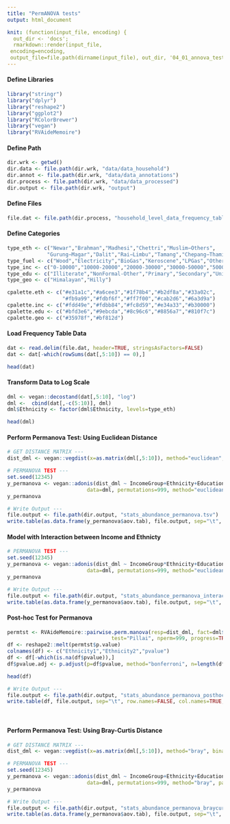 ```yaml
---
title: "PermANOVA tests"
output: html_document

knit: (function(input_file, encoding) {
  out_dir <- 'docs';
  rmarkdown::render(input_file,
 encoding=encoding,
 output_file=file.path(dirname(input_file), out_dir, '04_01_annova_tests.html'))})
---
```


#### Define Libraries
```r
library("stringr")
library("dplyr")
library("reshape2")
library("ggplot2")
library("RColorBrewer")
library("vegan")
library("RVAideMemoire")
```

#### Define Path
```r
dir.wrk <- getwd()
dir.data <- file.path(dir.wrk, "data/data_household")
dir.annot <- file.path(dir.wrk, "data/data_annotations")
dir.process <- file.path(dir.wrk, "data/data_processed")
dir.output <- file.path(dir.wrk, "output")
```

#### Define Files
```r
file.dat <- file.path(dir.process, "household_level_data_frequency_table.tsv")
```

#### Define Categories
```r
type_eth <- c("Newar","Brahman","Madhesi","Chettri","Muslim−Others",
             "Gurung−Magar","Dalit","Rai−Limbu","Tamang","Chepang−Thami")
type_fuel <- c("Wood","Electricity","BioGas","Keroscene","LPGas","Others")
type_inc <- c("0-10000","10000-20000","20000-30000","30000-50000","50000-ABOVE")
type_edu <- c("Illiterate","NonFormal-Other","Primary","Secondary","University")
type_geo <- c("Himalayan","Hilly")

cpalette.eth <- c("#e31a1c","#a6cee3","#1f78b4","#b2df8a","#33a02c",
                  "#fb9a99","#fdbf6f","#ff7f00","#cab2d6","#6a3d9a")
cpalette.inc <- c("#fdd49e","#fdbb84","#fc8d59","#e34a33","#b30000")
cpalette.edu <- c("#bfd3e6","#9ebcda","#8c96c6","#8856a7","#810f7c")
cpalette.geo <- c("#35978f","#bf812d")
```

#### Load Frequency Table Data
```r
dat <- read.delim(file.dat, header=TRUE, stringsAsFactors=FALSE)
dat <- dat[-which(rowSums(dat[,5:10]) == 0),]

head(dat)
```

#### Transform Data to Log Scale
```r
dml <- vegan::decostand(dat[,5:10], "log")
dml <-  cbind(dat[,-c(5:10)], dml)
dml$Ethnicity <- factor(dml$Ethnicity, levels=type_eth)

head(dml)
```

#### Perform Permanova Test: Using Euclidean Distance 
```r
# GET DISTANCE MATRIX ---
dist_dml <- vegan::vegdist(x=as.matrix(dml[,5:10]), method="euclidean", binary=FALSE, diag=TRUE, upper=TRUE, na.rm=FALSE)

# PERMANOVA TEST ---
set.seed(12345)
y_permanova <- vegan::adonis(dist_dml ~ IncomeGroup+Ethnicity+EducationLevel+GeoRegion, 
                          data=dml, permutations=999, method="euclidean", parallel=4)
y_permanova

# Write Output ---
file.output <- file.path(dir.output, "stats_abundance_permanova.tsv")
write.table(as.data.frame(y_permanova$aov.tab), file.output, sep="\t", row.names=FALSE, col.names=TRUE, quote=FALSE)
```

#### Model with Interaction between Income and Ethnicty
```r
# PERMANOVA TEST ---
set.seed(12345)
y_permanova <- vegan::adonis(dist_dml ~ IncomeGroup*Ethnicity+EducationLevel+GeoRegion, 
                          data=dml, permutations=999, method="euclidean", parallel=4)
y_permanova

# Write Output ---
file.output <- file.path(dir.output, "stats_abundance_permanova_interaction.tsv")
write.table(as.data.frame(y_permanova$aov.tab), file.output, sep="\t", row.names=FALSE, col.names=TRUE, quote=FALSE)
```


#### Post-hoc Test for Permanova
```r
permtst <- RVAideMemoire::pairwise.perm.manova(resp=dist_dml, fact=dml$Ethnicity, 
                                  test="Pillai", nperm=999, progress=TRUE, p.method="none")
df <- reshape2::melt(permtst$p.value)
colnames(df) <- c("Ethnicity1","Ethnicity2","pvalue")
df <- df[-which(is.na(df$pvalue)),]
df$pvalue.adj <- p.adjust(p=df$pvalue, method="bonferroni", n=length(df$pvalue))

head(df)

# Write Output ---
file.output <- file.path(dir.output, "stats_abundance_permanova_posthoc.tsv")
write.table(df, file.output, sep="\t", row.names=FALSE, col.names=TRUE, quote=FALSE)
```

</br>



#### Perform Permanova Test: Using Bray-Curtis Distance 
```r
# GET DISTANCE MATRIX ---
dist_dml <- vegan::vegdist(x=as.matrix(dml[,5:10]), method="bray", binary=FALSE, diag=TRUE, upper=TRUE, na.rm=FALSE)

# PERMANOVA TEST ---
set.seed(12345)
y_permanova <- vegan::adonis(dist_dml ~ IncomeGroup+Ethnicity+EducationLevel+GeoRegion, 
                          data=dml, permutations=999, method="bray", parallel=4)
y_permanova

# Write Output ---
file.output <- file.path(dir.output, "stats_abundance_permanova_braycurtis.tsv")
write.table(as.data.frame(y_permanova$aov.tab), file.output, sep="\t", row.names=FALSE, col.names=TRUE, quote=FALSE)
```
